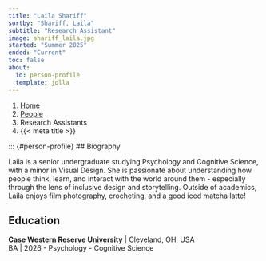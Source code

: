 ```yaml
---
title: "Laila Shariff"
sortby: "Shariff, Laila"
subtitle: "Research Assistant"
image: shariff_laila.jpg
started: "Summer 2025"
ended: "Current"
toc: false
about:
  id: person-profile
  template: jolla
---
```


```{=html}
<nav aria-label="breadcrumb">
  <ol class="breadcrumb">
    <li class="breadcrumb-item"><a href="../../index.html">Home</a></li>
    <li class="breadcrumb-item"><a href="../../people.html">People</a></li>
    <li class="breadcrumb-item">Research Assistants</li>
    <li class="breadcrumb-item active" aria-current="page">{{< meta title >}}</li>
  </ol>
</nav>
```
::: {#person-profile}
## Biography

Laila is a senior undergraduate studying Psychology and Cognitive Science, with a minor in Visual Design. She is passionate about understanding how people think, learn, and interact with the world around them - especially through the lens of inclusive design and storytelling. Outside of academics, Laila enjoys film photography, crocheting, and a good iced matcha latte!


## Education

**Case Western Reserve University** \| Cleveland, OH, USA<br /> BA \| 2026
  - Psychology
  - Cognitive Science